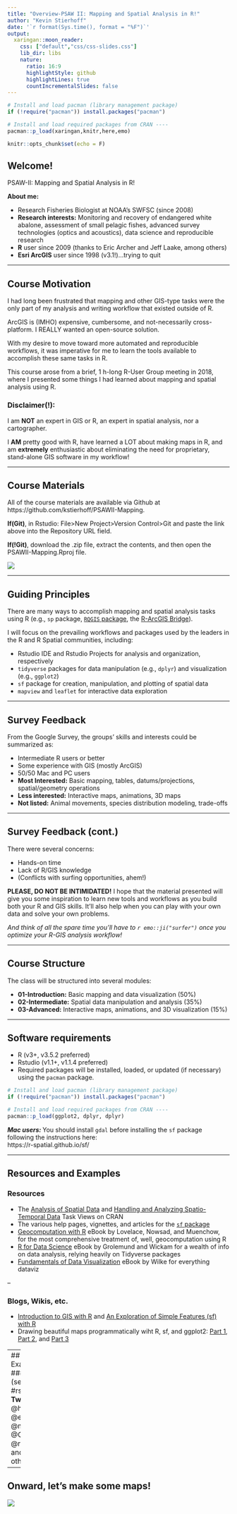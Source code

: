 ```yaml
---
title: "Overview-PSAW II: Mapping and Spatial Analysis in R!"
author: "Kevin Stierhoff"
date: '`r format(Sys.time(), format = "%F")`'
output:
  xaringan::moon_reader:
    css: ["default","css/css-slides.css"]
    lib_dir: libs
    nature:
      ratio: 16:9
      highlightStyle: github
      highlightLines: true
      countIncrementalSlides: false
---
```


```r
# Install and load pacman (library management package)
if (!require("pacman")) install.packages("pacman")

# Install and load required packages from CRAN ----
pacman::p_load(xaringan,knitr,here,emo)

knitr::opts_chunk$set(echo = F)
```

## Welcome!
PSAW-II: Mapping and Spatial Analysis in R! 

**About me:** 

+ Research Fisheries Biologist at NOAA's SWFSC (since 2008) 
+ **Research interests:** Monitoring and recovery of endangered white abalone, assessment of small pelagic fishes, advanced survey technologies (optics and acoustics), data science and reproducible research 
+ **R** user since 2009 (thanks to Eric Archer and Jeff Laake, among others)
+ **Esri ArcGIS** user since 1998 (v3.1!)...trying to quit 

---

## Course Motivation
I had long been frustrated that mapping and other GIS-type tasks were the only part of my analysis and writing workflow that existed outside of R. 

ArcGIS is (IMHO) expensive, cumbersome, and not-necessarily cross-platform. I REALLY wanted an open-source solution.

With my desire to move toward more automated and reproducible workflows, it was imperative for me to learn the tools available to accomplish these same tasks in R.  

This course arose from a brief, 1 h-long R-User Group meeting in 2018, where I presented some things I had learned about mapping and spatial analysis using R.  

### Disclaimer(!):
I am **NOT** an expert in GIS or R, an expert in spatial analysis, nor a cartographer.

I **AM** pretty good with R, have learned a LOT about making maps in R, and am **extremely** enthusiastic about eliminating the need for proprietary, stand-alone GIS software in my workflow!

---

## Course Materials
All of the course materials are available via Github at https://github.com/kstierhoff/PSAWII-Mapping. 

**If(Git)**, in Rstudio:
File>New Project>Version Control>Git and paste the link above into the Repository URL field.

**If(!Git)**, download the .zip file, extract the contents, and then open the PSAWII-Mapping.Rproj file.

![](Images/git-zip.png) 

---

## Guiding Principles
There are many ways to accomplish mapping and spatial analysis tasks using R (e.g., `sp` package, [`RQGIS` package](https://cran.r-project.org/web/packages/RQGIS/index.html), the [R-ArcGIS Bridge](https://r-arcgis.github.io/)).  

I will focus on the prevailing workflows and packages used by the leaders in the R and R Spatial communities, including:

+ Rstudio IDE and Rstudio Projects for analysis and organization, respectively 
+ `tidyverse` packages for data manipulation (e.g., `dplyr`) and visualization (e.g., `ggplot2`) 
+ `sf` package for creation, manipulation, and plotting of spatial data 
+ `mapview` and `leaflet` for interactive data exploration

---

## Survey Feedback
From the Google Survey, the groups' skills and interests could be summarized as: 

+ Intermediate R users or better 
+ Some experience with GIS (mostly ArcGIS) 
+ 50/50 Mac and PC users 
+ **Most Interested:** Basic mapping, tables, datums/projections, spatial/geometry operations 
+ **Less interested:** Interactive maps, animations, 3D maps 
+ **Not listed:** Animal movements, species distribution modeling, trade-offs

---

## Survey Feedback (cont.)
There were several concerns:  

+ Hands-on time 
+ Lack of R/GIS knowledge
+ (Conflicts with surfing opportunities, ahem!)

**PLEASE, DO NOT BE INTIMIDATED!**  I hope that the material presented will give you some inspiration to learn new tools and workflows as you build both your R and GIS skills. It'll also help when you can play with your own data and solve your own problems. 

_And think of all the spare time you'll have to `r emo::ji("surfer")` once you optimize your R-GIS analysis workflow!_ 

---

## Course Structure
The class will be structured into several modules:

+ **01-Introduction:** Basic mapping and data visualization (50%)
+ **02-Intermediate:** Spatial data manipulation and analysis (35%)
+ **03-Advanced:** Interactive maps, animations, and 3D visualization (15%) 

---

## Software requirements
+ R (v3+, v3.5.2 preferred) 
+ Rstudio (v1.1+, v1.1.4 preferred) 
+ Required packages will be installed, loaded, or updated (if necessary) using the `pacman` package. 

```r
# Install and load pacman (library management package)
if (!require("pacman")) install.packages("pacman")

# Install and load required packages from CRAN ----
pacman::p_load(ggplot2, dplyr, dplyr)
```

_**Mac users: **_ You should install `gdal` before installing the `sf` package following the instructions here:  
https://r-spatial.github.io/sf/

---

## Resources and Examples
### Resources
+ The [Analysis of Spatial Data](http://cran.stat.ucla.edu/web/views/Spatial.html) and [Handling and Analyzing Spatio-Temporal Data](https://cran.r-project.org/web/views/SpatioTemporal.html) Task Views on CRAN
+ The various help pages, vignettes, and articles for the [`sf` package](https://r-spatial.github.io/sf/index.html)
+ [Geocomputation with R](https://geocompr.robinlovelace.net/) eBook by Lovelace, Nowsad, and Muenchow, for the most comprehensive treatment of, well, geocomputation using R
+ [R for Data Science](https://r4ds.had.co.nz/) eBook by Grolemund and Wickam for a wealth of info on data analysis, relying heavily on Tidyverse packages 
+ [Fundamentals of Data Visualization](https://serialmentor.com/dataviz/) eBook by Wilke for everything dataviz

--

### Blogs, Wikis, etc.
+ [Introduction to GIS with R](https://www.jessesadler.com/post/gis-with-r-intro/) and [An Exploration of Simple Features (sf) with R](https://www.jessesadler.com/post/simple-feature-objects/)
+ Drawing beautiful maps programmatically wiht R, sf, and ggplot2: [Part 1](https://www.r-spatial.org//r/2018/10/25/ggplot2-sf.html), [Part 2](https://www.r-spatial.org//r/2018/10/25/ggplot2-sf-2.html), and [Part 3](https://www.r-spatial.org//r/2018/10/25/ggplot2-sf-3.html)

---
## Resources and Examples (cont'd)
### Social media (seriously)
+ \#rstats/\#rspatial **Twitter**: @hadleywickham, @edzerpebesma, @mdsumner, @ClausWilke, @robinlovlace, and many, many others

---

## Onward, let's make some maps!

![](Images/earth.jpg) 
